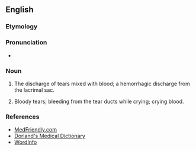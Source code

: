 ==English==

===Etymology===
{{af|en|dacryo-|hemorrhea}}

===Pronunciation===
* {{a|UK}} {{IPA|en|/ˌdækɹɪəʊheməˈɹɪə/}}

===Noun===
{{en-noun|-}}

# {{lb|en|symptom}} The discharge of tears mixed with blood; a hemorrhagic discharge from the lacrimal sac.
# Bloody tears; bleeding from the tear ducts while crying; crying blood.

===References===
* [https://web.archive.org/web/20071219094646/http://www.medfriendly.com/dacryohemorrhea.html MedFriendly.com]
* [https://web.archive.org/web/20071011134405/http://mercksource.com/pp/us/cns/cns_hl_dorlands.jspzQzpgzEzzSzppdocszSzuszSzcommonzSzdorlandszSzdorlandzSzdmd_d_01zPzhtm Dorland's Medical Dictionary]
* [http://www.wordinfo.info/words/index/info/view_unit/613/3/?spage=1&letter=D WordInfo]